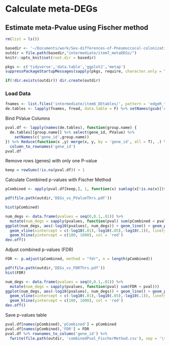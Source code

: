 # Calculate meta-DEGs

## Estimate meta-Pvalue using Fischer method

```r
rm(list = ls())

basedir <- '~/Documents/work/Sex-differences-of-Pneumoccocal-colonization/'
outdir = file.path(basedir,"intermediate/item7_metaDEGs/")
knitr::opts_knit$set(root.dir = basedir)

pkgs <- c('tidyverse','data.table','ggplot2','metap')
suppressPackageStartupMessages(sapply(pkgs, require, character.only = T))
```

```r
if(!dir.exists(outdir)) dir.create(outdir)
```

### Load Data

```r
fnames <- list.files('intermediate/item6_DEtables/', pattern = 'edgeR_topTable', full.names = T)
de.tables <- lapply(fnames, fread, data.table = F) %>% setNames(gsub('edgeR_topTable_|\\.csv','',basename(fnames)))
```

Bind PValue Columns

```r
pval.df <- lapply(names(de.tables), function(group.name) {
  de.tables[[group.name]] %>% select(gene_id, PValue) %>% 
    setNames(c('gene_id',group.name))
}) %>% Reduce(function(x ,y) merge(x, y, by = 'gene_id', all = T), .) %>% 
  column_to_rownames('gene_id')
pval.df
```

Remove rows (genes) with only one P-value

```r
keep = rowSums(!is.na(pval.df)) > 1
```

Calculate Combined p-values with Fischer Method

```r
pCombined <- apply(pval.df[keep,], 1, function(x) sumlog(x[!is.na(x)])$p )
```

```r
pdf(file.path(outdir,'DEGs_vs_PValueThrs.pdf'))

hist(pCombined)

num_degs <- data.frame(pvalues = seq(0,0.1,.01)) %>% 
  mutate(num_degs = sapply(pvalues, function(pval) sum(pCombined < pval)))
ggplot(num_degs, aes(-log10(pvalues), num_degs)) + geom_line() + geom_point() +
  geom_vline(xintercept = c(-log10(.01),-log10(.05),-log10(.1)), linetype = 'dashed') +
  geom_hline(yintercept = c(100, 1000), col = 'red')
dev.off()
```

Adjust combined p-values (FDR)

```r
FDR <- p.adjust(pCombined, method = "fdr", n = length(pCombined))
```

```r
pdf(file.path(outdir,'DEGs_vs_FDRThrs.pdf'))
hist(FDR)

num_degs <- data.frame(pvalues = seq(0,0.1,.01)) %>% 
  mutate(num_degs = sapply(pvalues, function(pval) sum(FDR < pval)))
ggplot(num_degs, aes(-log10(pvalues), num_degs)) + geom_line() + geom_point() +
  geom_vline(xintercept = c(-log10(.01),-log10(.05),-log10(.1)), linetype = 'dashed') +
  geom_hline(yintercept = c(100, 1000), col = 'red')
dev.off()
```

Save p-values table

```r
pval.df[names(pCombined),'pCombined'] = pCombined
pval.df[names(pCombined),'FDR'] = FDR
pval.df %>% rownames_to_column('gene_id') %>% 
  fwrite(file.path(outdir, 'combinedPval_FischerMethod.csv'), sep = '\t', quote = F, row.names = F)
```
